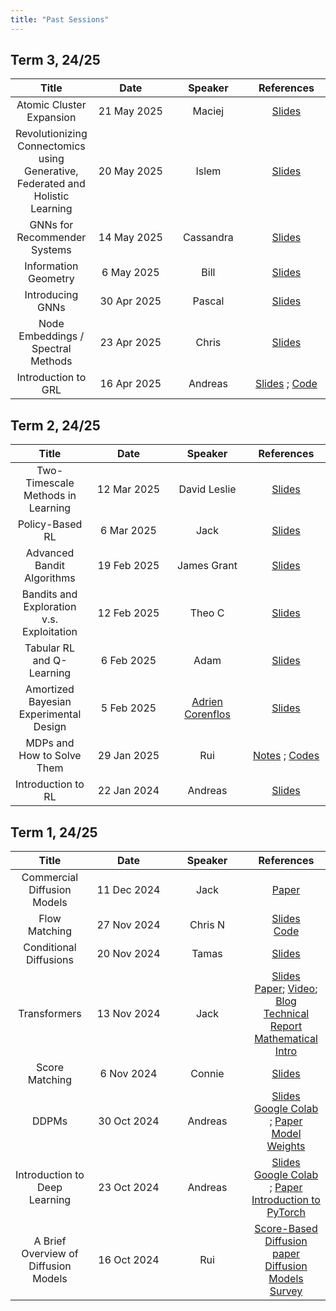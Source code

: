 ```yaml
---
title: "Past Sessions"
---
```


## Term 3, 24/25

| Title | Date | Speaker | References |
|:--:|:--:|:--:|:--:|
| Atomic Cluster Expansion | 21 May 2025 | Maciej | [Slides](slides/geometric_deep_learning/mbuze_LAI_ACE.pdf)
| Revolutionizing Connectomics using Generative, Federated and Holistic Learning | 20 May 2025 | Islem | [Slides](slides/islem.pdf) |
| GNNs for Recommender Systems | 14 May 2025 | Cassandra | [Slides](slides/geometric_deep_learning/GNNsForRecommenderSystems.pdf) |
| Information Geometry | 6 May 2025 | Bill | [Slides](./slides/inf_geom.pdf) |
| Introducing GNNs | 30 Apr 2025 | Pascal | [Slides](./slides/intro_gnn.pdf) |
| Node Embeddings / Spectral Methods | 23 Apr 2025 | Chris | [Slides](./slides/graph_embeddings.pdf) |
| Introduction to GRL | 16 Apr 2025 | Andreas | [Slides](./slides/intro_grl.pdf) ; [Code](https://colab.research.google.com/drive/1xAm0047JFh_ba8T7xSpp_5Lw0ioGMeRh?usp=sharing) |

## Term 2, 24/25

| Title | Date | Speaker | References |
|:--:|:--:|:--:|:--:|
| Two-Timescale Methods in Learning | 12 Mar 2025 | David Leslie | [Slides](./slides/two_timescale.pdf) |
| Policy-Based RL | 6 Mar 2025 | Jack | [Slides](./slides/policy_gradient.pdf) |
| Advanced Bandit Algorithms | 19 Feb 2025 | James Grant | [Slides](./slides/james_grant.pdf) |
| Bandits and Exploration v.s. Exploitation | 12 Feb 2025 | Theo C | [Slides](./slides/theo_c.pptx) |
| Tabular RL and Q-Learning | 6 Feb 2025 | Adam | [Slides](./slides/adam_page.pdf) |
| Amortized Bayesian Experimental Design | 5 Feb 2025 | [Adrien Corenflos](https://adriencorenflos.github.io/) | [Slides](https://docs.google.com/presentation/d/1rkx6l4nILhpFK0m-WxH-yfvihibCUnktQsyfyZbU_vc/edit?usp=sharing) |
| MDPs and How to Solve Them | 29 Jan 2025 | Rui | [Notes](https://shusheng3927.github.io/files/MDP.pdf) ; [Codes](https://shusheng3927.github.io/files/gridworld.py) |
| Introduction to RL | 22 Jan 2024 | Andreas | [Slides](./slides/intro_to_rl.pdf) |

## Term 1, 24/25

| Title | Date | Speaker | References |
|:--:|:--:|:--:|:--:|
| Commercial Diffusion Models | 11 Dec 2024 | Jack | [Paper](https://arxiv.org/abs/2204.06125) |
| Flow Matching | 27 Nov 2024 | Chris N | [Slides](./slides/LAI_Flow_matching.pdf) <br/> [Code](./slides/Flow_mathching_demo.ipynb) |
| Conditional Diffusions | 20 Nov 2024 | Tamas | [Slides](./slides/conditional_sampling.pdf) |
| Transformers | 13 Nov 2024 | Jack | [Slides](./slides/Transformers.pdf) <br/> [Paper](https://arxiv.org/abs/1706.03762); [Video](https://www.youtube.com/watch?v=rBCqOTEfxvg); [Blog](https://jalammar.github.io/illustrated-transformer/)<br/> [Technical Report](https://arxiv.org/abs/2207.09238) <br/>[Mathematical Intro](https://arxiv.org/pdf/2304.10557) |
| Score Matching | 6 Nov 2024 | Connie | [Slides](./slides/score_matching_connie.pdf) |
| DDPMs | 30 Oct 2024 | Andreas | <a href="slides/ddpm.pdf" target="_blank">Slides</a> <br/> [Google Colab](https://colab.research.google.com/drive/1crXRVF2nZsLdUEdjAhGnBxjOgratLd3N) ; [Paper](https://arxiv.org/abs/2006.11239)<br/> [Model Weights](https://livelancsac-my.sharepoint.com/:u:/g/personal/makris_lancaster_ac_uk/ESq2d0N30rVMt9uBE2rK39wBDCPebfJKBLAT152TerV_ag?e=wL0Qgf&xsdata=MDV8MDJ8YS5tYWtyaXNAbGFuY2FzdGVyLmFjLnVrfDY0OGFhNTg5YzQ1NDQ1OWRkZTg3MDhkY2Y4ZDU4ZDhlfDljOWJjZDExOTc3YTRlOWNhOWEwYmM3MzQwOTAxNjRhfDB8MHw2Mzg2NTg4NDMyODUxNjQ2ODV8VW5rbm93bnxUV0ZwYkdac2IzZDhleUpXSWpvaU1DNHdMakF3TURBaUxDSlFJam9pVjJsdU16SWlMQ0pCVGlJNklrMWhhV3dpTENKWFZDSTZNbjA9fDB8fHw%3d&sdata=VUNjaWU4aTcvV1ZBNjFQNzZPS2VSYjFJUmdmakljR2JhNVRwYy9DK09haz0%3d) |
| Introduction to Deep Learning | 23 Oct 2024 | Andreas | <a href="slides/intro_to_dl.pdf" target="_blank">Slides</a> <br/> [Google Colab](https://colab.research.google.com/drive/1KQnXlb9QEHn0MgPq6i118GP6Cyf4QfNH#scrollTo=XdD6sAznA50o) ; [Paper](https://arxiv.org/abs/1603.07285)<br/> [Introduction to PyTorch](https://www.youtube.com/watch?v=Z_ikDlimN6A&t=2576s) |
| A Brief Overview of Diffusion Models | 16 Oct 2024 | Rui | [Score-Based Diffusion paper](https://arxiv.org/abs/2011.13456) <br/> [Diffusion Models Survey](https://arxiv.org/abs/2209.00796) |
